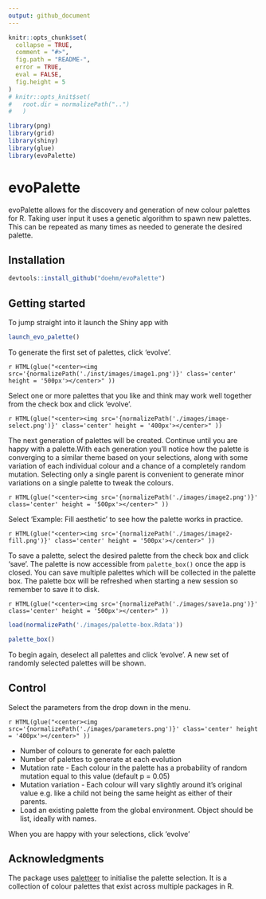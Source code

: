 ```yaml
---
output: github_document
---
```


<!-- README.md is generated from README.Rmd. Please edit that file -->

```r
knitr::opts_chunk$set(
  collapse = TRUE,
  comment = "#>",
  fig.path = "README-",
  error = TRUE,
  eval = FALSE,
  fig.height = 5
)
# knitr::opts_knit$set(
#   root.dir = normalizePath("..")
#   )

library(png)
library(grid)
library(shiny)
library(glue)
library(evoPalette)
```




# evoPalette

evoPalette allows for the discovery and generation of new colour palettes for R. Taking user input it uses a genetic algorithm to spawn new palettes. This can be repeated as many times as needed to generate the desired palette.


## Installation

```r
devtools::install_github("doehm/evoPalette")
```

## Getting started

To jump straight into it launch the Shiny app with

```r
launch_evo_palette()
```

To generate the first set of palettes, click 'evolve'. 

`r HTML(glue("<center><img src='{normalizePath('./inst/images/image1.png')}' class='center' height = '500px'></center>" ))`

Select one or more palettes that you like and think may work well together from the check box and click 'evolve'. 

`r HTML(glue("<center><img src='{normalizePath('./images/image-select.png')}' class='center' height = '400px'></center>" ))`

The next generation of palettes will be created. Continue until you are happy with a palette.With each generation you'll notice how the palette is converging to a similar theme based on your selections, along with some variation of each individual colour and a chance of a completely random mutation. Selecting only a single parent is convenient to generate minor variations on a single palette to tweak the colours.

`r HTML(glue("<center><img src='{normalizePath('./images/image2.png')}' class='center' height = '500px'></center>" ))`

Select 'Example: Fill aesthetic' to see how the palette works in practice.

`r HTML(glue("<center><img src='{normalizePath('./images/image2-fill.png')}' class='center' height = '500px'></center>" ))`

To save a palette, select the desired palette from the check box and click 'save'. The palette is now accessible from <code>palette_box()</code> once the app is closed. You can save multiple palettes which will be collected in the palette box. The palette box will be refreshed when starting a new session so remember to save it to disk.

`r HTML(glue("<center><img src='{normalizePath('./images/save1a.png')}' class='center' height = '500px'></center>" ))`

```r
load(normalizePath('./images/palette-box.Rdata'))
```


```r
palette_box()
```


To begin again, deselect all palettes and click 'evolve'. A new set of randomly selected palettes will be shown.



## Control

Select the parameters from the drop down in the menu.

`r HTML(glue("<center><img src='{normalizePath('./images/parameters.png')}' class='center' height = '400px'></center>" ))`

* Number of colours to generate for each palette
* Number of palettes to generate at each evolution
* Mutation rate - Each colour in the palette has a probability of random mutation equal to this value (default p = 0.05)
* Mutation variation - Each colour will vary slightly around it's original value e.g. like a child not being the same height as either of their parents.
* Load an existing palette from the global environment. Object should be list, ideally with names.

When you are happy with your selections, click 'evolve'


## Acknowledgments 

The package uses [paletteer](https://github.com/EmilHvitfeldt/paletteer) to initialise the palette selection. It is a collection of colour palettes that exist across multiple packages in R.

